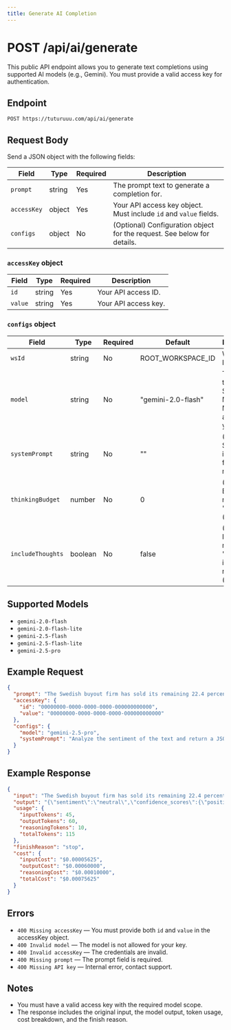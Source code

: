 ```yaml
---
title: Generate AI Completion
---
```


# POST /api/ai/generate

This public API endpoint allows you to generate text completions using supported AI models (e.g., Gemini). You must provide a valid access key for authentication.

## Endpoint

```
POST https://tuturuuu.com/api/ai/generate
```

## Request Body

Send a JSON object with the following fields:

| Field       | Type   | Required | Description                                                             |
| ----------- | ------ | -------- | ----------------------------------------------------------------------- |
| `prompt`    | string | Yes      | The prompt text to generate a completion for.                           |
| `accessKey` | object | Yes      | Your API access key object. Must include `id` and `value` fields.       |
| `configs`   | object | No       | (Optional) Configuration object for the request. See below for details. |

### `accessKey` object

| Field   | Type   | Required | Description          |
| ------- | ------ | -------- | -------------------- |
| `id`    | string | Yes      | Your API access ID.  |
| `value` | string | Yes      | Your API access key. |

### `configs` object

| Field             | Type    | Required | Default            | Description                                                            |
| ----------------- | ------- | -------- | ------------------ | ---------------------------------------------------------------------- |
| `wsId`            | string  | No       | ROOT_WORKSPACE_ID  | Workspace ID.                                                          |
| `model`           | string  | No       | "gemini-2.0-flash" | The model to use (see Supported Models). Must be allowed for your key. |
| `systemPrompt`    | string  | No       | ""                 | (Optional) System instructions for the model.                          |
| `thinkingBudget`  | number  | No       | 0                  | (Optional) Budget for model "thinking" (advanced).                     |
| `includeThoughts` | boolean | No       | false              | (Optional) Include model "thoughts" in the response (advanced).        |

## Supported Models

- `gemini-2.0-flash`
- `gemini-2.0-flash-lite`
- `gemini-2.5-flash`
- `gemini-2.5-flash-lite`
- `gemini-2.5-pro`

## Example Request

```json
{
  "prompt": "The Swedish buyout firm has sold its remaining 22.4 percent stake, almost eighteen months after taking the company public in Finland.",
  "accessKey": {
    "id": "00000000-0000-0000-0000-000000000000",
    "value": "00000000-0000-0000-0000-000000000000"
  },
  "configs": {
    "model": "gemini-2.5-pro",
    "systemPrompt": "Analyze the sentiment of the text and return a JSON object with the following format: {\"sentiment\": positive|negative|neutral,\"confidence_scores\":{\"positive\": <float between 0.0 and 1.0>, \"negative\": <float between 0.0 and 1.0>, \"neutral\": <float between 0.0 and 1.0>}, \"explanation\": \"<brief explanation of the sentiment>\"}.\n\nEnsure no extra text outside the JSON."
  }
}
```

## Example Response

```json
{
  "input": "The Swedish buyout firm has sold its remaining 22.4 percent stake, almost eighteen months after taking the company public in Finland.",
  "output": "{\"sentiment\":\"neutral\",\"confidence_scores\":{\"positive\":0.12,\"negative\":0.10,\"neutral\":0.78},\"explanation\":\"The text is factual and does not express a clear positive or negative sentiment.\"}",
  "usage": {
    "inputTokens": 45,
    "outputTokens": 60,
    "reasoningTokens": 10,
    "totalTokens": 115
  },
  "finishReason": "stop",
  "cost": {
    "inputCost": "$0.00005625",
    "outputCost": "$0.00060000",
    "reasoningCost": "$0.00010000",
    "totalCost": "$0.00075625"
  }
}
```

## Errors

- `400 Missing accessKey` — You must provide both `id` and `value` in the accessKey object.
- `400 Invalid model` — The model is not allowed for your key.
- `400 Invalid accessKey` — The credentials are invalid.
- `400 Missing prompt` — The prompt field is required.
- `400 Missing API key` — Internal error, contact support.

## Notes

- You must have a valid access key with the required model scope.
- The response includes the original input, the model output, token usage, cost breakdown, and the finish reason.
